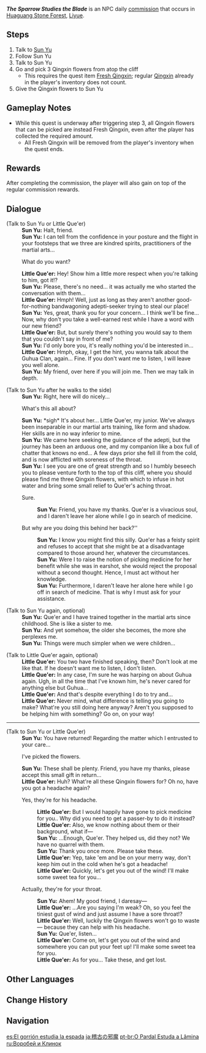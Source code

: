 {{Quest Infobox
|id            = 22701
|image         = Commission The Sparrow Studies the Blade.png
|type          = Commission
|startLocation = [[Huaguang Stone Forest]], [[Liyue]]
|region        = Liyue
|area          = Minlin
|subarea       = Huaguang Stone Forest
|characters    = Little Que'er; Sun Yu; Traveler
|npc           = Sun Yu
|next          = The Day the Sword Departs
|rewards       = Mora*400;Qingxin*1
|otherRewards  = 
*AR-Dependent Rewards
}}
'''''The Sparrow Studies the Blade''''' is an NPC daily [[commission]] that occurs in [[Huaguang Stone Forest]], [[Liyue]].

==Steps==
# Talk to [[Sun Yu]]
# Follow Sun Yu
# Talk to Sun Yu
# Go and pick 3 Qingxin flowers from atop the cliff
#* This requires the quest item [[Fresh Qingxin]]; regular [[Qingxin]] already in the player's inventory does not count.
# Give the Qingxin flowers to Sun Yu

==Gameplay Notes==
* While this quest is underway after triggering step 3, all Qingxin flowers that can be picked are instead Fresh Qingxin, even after the player has collected the required amount.
** All Fresh Qingxin will be removed from the player's inventory when the quest ends.

==Rewards==
{{Commission Rewards|low}}
After completing the commission, the player will also gain {{Item|Qingxin|20|x=1}} on top of the regular commission rewards.

==Dialogue==
{{Quest Description|[[Sun Yu]] is seeking the guidance of the [[adepti]] in [[Jueyun Karst]], but seems to require some help first...}}
{{Dialogue Start}}
;(Talk to Sun Yu or Little Que'er)
:'''Sun Yu:''' Halt, friend.
:'''Sun Yu:''' I can tell from the confidence in your posture and the flight in your footsteps that we three are kindred spirits, practitioners of the martial arts...
:{{DIcon}} What do you want?
:'''Little Que'er:''' Hey! Show him a little more respect when you're talking to him, got it!?
:'''Sun Yu:''' Please, there's no need... it was actually me who started the conversation with them...
:'''Little Que'er:''' Hmph! Well, just as long as they aren't another good-for-nothing bandwagoning adepti-seeker trying to steal our place!
:'''Sun Yu:''' Yes, great, thank you for your concern... I think we'll be fine... Now, why don't you take a well-earned rest while I have a word with our new friend?
:'''Little Que'er:''' But, but surely there's nothing you would say to them that you couldn't say in front of me?
:'''Sun Yu:''' I'd only bore you, it's really nothing you'd be interested in...
:'''Little Que'er:''' Hmph, okay, I get the hint, you wanna talk about the Guhua Clan, again... Fine. If you don't want me to listen, I will leave you well alone.
:'''Sun Yu:''' My friend, over here if you will join me. Then we may talk in depth.

;(Talk to Sun Yu after he walks to the side)
:'''Sun Yu:''' Right, here will do nicely...
:{{DIcon}} What's this all about?
:'''Sun Yu:''' *sigh* It's about her... Little Que'er, my junior. We've always been inseparable in our martial arts training, like form and shadow. Her skills are in no way inferior to mine.
:'''Sun Yu:''' We came here seeking the guidance of the adepti, but the journey has been an arduous one, and my companion like a box full of chatter that knows no end... A few days prior she fell ill from the cold, and is now afflicted with soreness of the throat.
:'''Sun Yu:''' I see you are one of great strength and so I humbly beseech you to please venture forth to the top of this cliff, where you should please find me three Qingxin flowers, with which to infuse in hot water and bring some small relief to Que'er's aching throat.
:{{DIcon}} Sure.
::'''Sun Yu:''' Friend, you have my thanks. Que'er is a vivacious soul, and I daren't leave her alone while I go in search of medicine.
:{{DIcon}} But why are you doing this behind her back?''
::'''Sun Yu:''' I know you might find this silly. Que'er has a feisty spirit and refuses to accept that she might be at a disadvantage compared to those around her, whatever the circumstances.
::'''Sun Yu:''' Were I to raise the notion of picking medicine for her benefit while she was in earshot, she would reject the proposal without a second thought. Hence, I must act without her knowledge.
::'''Sun Yu:''' Furthermore, I daren't leave her alone here while I go off in search of medicine. That is why I must ask for your assistance.

;(Talk to Sun Yu again, optional)
:'''Sun Yu:''' Que'er and I have trained together in the martial arts since childhood. She is like a sister to me.
:'''Sun Yu:''' And yet somehow, the older she becomes, the more she perplexes me.
:'''Sun Yu:''' Things were much simpler when we were children...

;(Talk to Little Que'er again, optional)
:'''Little Que'er:''' You two have finished speaking, then? Don't look at me like that. If he doesn't want me to listen, I don't listen.
:'''Little Que'er:''' In any case, I'm sure he was harping on about Guhua again. Ugh, in all the time that I've known him, he's never cared for anything else but Guhua...
:'''Little Que'er:''' And that's despite everything I do to try and...
:'''Little Que'er:''' Never mind, what difference is telling you going to make? What're you still doing here anyway? Aren't you supposed to be helping him with something? Go on, on your way!
----
;(Talk to Sun Yu or Little Que'er)
:'''Sun Yu:''' You have returned! Regarding the matter which I entrusted to your care...
:{{DIcon}} I've picked the flowers.
:'''Sun Yu:''' These shall be plenty. Friend, you have my thanks, please accept this small gift in return...
:'''Little Que'er:''' Huh? What're all these Qingxin flowers for? Oh no, have you got a headache again?
:{{DIcon}} Yes, they're for his headache.
::'''Little Que'er:''' But I would happily have gone to pick medicine for you.. Why did you need to get a passer-by to do it instead?
::'''Little Que'er:''' Also, we know nothing about them or their background, what if&mdash;
::'''Sun Yu:''' ...Enough, Que'er. They helped us, did they not? We have no quarrel with them.
::'''Sun Yu:''' Thank you once more. Please take these.
::'''Little Que'er:''' Yep, take 'em and be on your merry way, don't keep him out in the cold when he's got a headache!
::'''Little Que'er:''' Quickly, let's get you out of the wind! I'll make some sweet tea for you...
:{{DIcon}} Actually, they're for your throat.
::'''Sun Yu:''' Ahem! My good friend, I daresay&mdash;
::'''Little Que'er:''' ...Are you saying I'm weak? Oh, so you feel the tiniest gust of wind and just assume I have a sore throat!?
::'''Little Que'er:''' Well, luckily the Qingxin flowers won't go to waste &mdash; because they can help with his headache.
::'''Sun Yu:''' Que'er, listen...
::'''Little Que'er:''' Come on, let's get you out of the wind and somewhere you can put your feet up! I'll make some sweet tea for you.
::'''Little Que'er:''' As for you... Take these, and get lost.
{{Dialogue End}}

==Other Languages==
{{Other Languages
|en      = The Sparrow Studies the Blade
|zhs     = 飞雀扰剑意
|zhs_rm  = Fēiquè Rǎo Jiànyì
|zht     = 飛雀撫劍意
|zht_rm  = Fēiquè Rǎo Jiànyì
|zh_tl   = 
|ja      = 稽古の邪魔
|ja_rm   = Keiko no Jama
|ja_tl   = Practice's Hindrance
|ko      = 비작우검의
|ko_rm   = Bijak'ugeom'ui
|ko_tl   = Meaning of Flying Sparrow Holding a Sword
|es      = El gorrión estudia la espada
|es_tl   = The Sparrow Studies the Sword
|fr      = Maux de gorge et secrets
|fr_tl   = Sore Throat and Secrets
|ru      = Воробей и Клинок
|ru_tl   = The Sparrow and the Blade
|th      = นกที่ฝึกวิชาดาบ
|th_rm   = 
|th_tl   = The Bird that Practices the Sword Art
|vi      = Chim bay nhiễu kiếm ý
|vi_tl   = 
|de      = Ein Vögelchen und das Schwert
|de_tl   = A Birdie and The Sword
|id      = Merpati yang Menguasai Ilmu Pedang
|id_tl   = The Dove that Masters the Sword Art
|pt      = O Pardal Estuda a Lâmina
|pt_tl   = The Sparrow Studies the Blade
|tr      = Serçenin Boğaz Ağrısı
|tr_tl   = Sparrow's Throat Pain
|it      = La tecnica segreta di Sun Yu
|it_tl   = Sun Yu's Secret Technique
}}

==Change History==
{{Change History|1.0}}

==Navigation==
{{Commission Navbox|Liyue|In Series}}

[[es:El gorrión estudia la espada]]
[[ja:稽古の邪魔]]
[[pt-br:O Pardal Estuda a Lâmina]]
[[ru:Воробей и Клинок]]